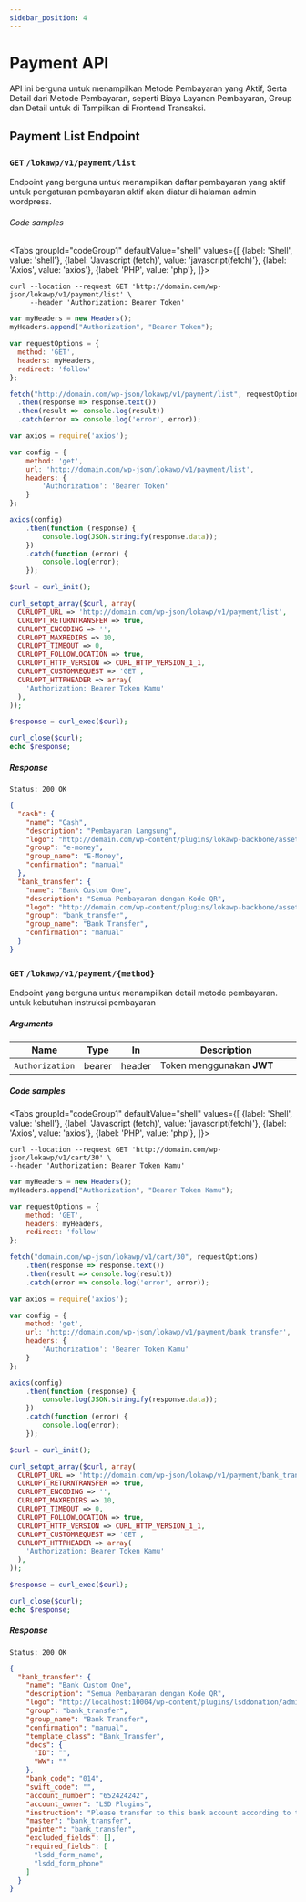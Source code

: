 ```yaml
---      
sidebar_position: 4
---
```

# Payment API

API ini berguna untuk menampilkan Metode Pembayaran yang Aktif, Serta Detail dari Metode Pembayaran, 
seperti Biaya Layanan Pembayaran, Group dan Detail untuk di Tampilkan di Frontend Transaksi.

## Payment List Endpoint

### <code class="method-request-get">GET</code> `/lokawp/v1/payment/list`

Endpoint yang berguna untuk menampilkan daftar pembayaran yang aktif
untuk pengaturan pembayaran aktif akan diatur di halaman admin wordpress.

###### Code samples

<Tabs
    groupId="codeGroup1"
    defaultValue="shell"
    values={[
    {label: 'Shell', value: 'shell'},
    {label: 'Javascript (fetch)', value: 'javascript(fetch)'},
    {label: 'Axios', value: 'axios'},
    {label: 'PHP', value: 'php'},
]}>
<TabItem value="shell">

```shell
curl --location --request GET 'http://domain.com/wp-json/lokawp/v1/payment/list' \
     --header 'Authorization: Bearer Token'
```

</TabItem>

<TabItem value="javascript(fetch)">

```javascript
var myHeaders = new Headers();
myHeaders.append("Authorization", "Bearer Token");

var requestOptions = {
  method: 'GET',
  headers: myHeaders,
  redirect: 'follow'
};

fetch("http://domain.com/wp-json/lokawp/v1/payment/list", requestOptions)
  .then(response => response.text())
  .then(result => console.log(result))
  .catch(error => console.log('error', error));
```

</TabItem>

<TabItem value="axios">

```javascript
var axios = require('axios');

var config = {
    method: 'get',
    url: 'http://domain.com/wp-json/lokawp/v1/payment/list',
    headers: {
        'Authorization': 'Bearer Token'
    }
};

axios(config)
    .then(function (response) {
        console.log(JSON.stringify(response.data));
    })
    .catch(function (error) {
        console.log(error);
    });

```

</TabItem>

<TabItem value="php">

```php
$curl = curl_init();

curl_setopt_array($curl, array(
  CURLOPT_URL => 'http://domain.com/wp-json/lokawp/v1/payment/list',
  CURLOPT_RETURNTRANSFER => true,
  CURLOPT_ENCODING => '',
  CURLOPT_MAXREDIRS => 10,
  CURLOPT_TIMEOUT => 0,
  CURLOPT_FOLLOWLOCATION => true,
  CURLOPT_HTTP_VERSION => CURL_HTTP_VERSION_1_1,
  CURLOPT_CUSTOMREQUEST => 'GET',
  CURLOPT_HTTPHEADER => array(
    'Authorization: Bearer Token Kamu'
  ),
));

$response = curl_exec($curl);

curl_close($curl);
echo $response;
```

</TabItem>

</Tabs>

##### Response
`Status: 200 OK`
```json
{
  "cash": {
    "name": "Cash",
    "description": "Pembayaran Langsung",
    "logo": "http://domain.com/wp-content/plugins/lokawp-backbone/assets/images/payment/qris.png",
    "group": "e-money",
    "group_name": "E-Money",
    "confirmation": "manual"
  },
  "bank_transfer": {
    "name": "Bank Custom One",
    "description": "Semua Pembayaran dengan Kode QR",
    "logo": "http://domain.com/wp-content/plugins/lokawp-backbone/assets/images/payment/custom.png",
    "group": "bank_transfer",
    "group_name": "Bank Transfer",
    "confirmation": "manual"
  }
}
```

### <code class="method-request-get">GET</code> `/lokawp/v1/payment/{method}`

Endpoint yang berguna untuk menampilkan detail metode pembayaran. untuk kebutuhan instruksi pembayaran

##### Arguments

| Name     	| Type    	| In    	| Description                                                                                                  	|
|----------	|---------	|-------	|--------------------------------------------------------------------------------------------------------------	|
| `Authorization`   	| bearer  	| header 	| Token menggunakan **JWT**                	<img width="441" height="1"/>|

##### Code samples

<Tabs
groupId="codeGroup1"
defaultValue="shell"
values={[
{label: 'Shell', value: 'shell'},
{label: 'Javascript (fetch)', value: 'javascript(fetch)'},
{label: 'Axios', value: 'axios'},
{label: 'PHP', value: 'php'},
]}>
<TabItem value="shell">

```shell
curl --location --request GET 'http://domain.com/wp-json/lokawp/v1/cart/30' \
--header 'Authorization: Bearer Token Kamu'
```

</TabItem>

<TabItem value="javascript(fetch)">

```javascript
var myHeaders = new Headers();
myHeaders.append("Authorization", "Bearer Token Kamu");

var requestOptions = {
    method: 'GET',
    headers: myHeaders,
    redirect: 'follow'
};

fetch("domain.com/wp-json/lokawp/v1/cart/30", requestOptions)
    .then(response => response.text())
    .then(result => console.log(result))
    .catch(error => console.log('error', error));
```

</TabItem>

<TabItem value="axios">

```javascript
var axios = require('axios');

var config = {
    method: 'get',
    url: 'http://domain.com/wp-json/lokawp/v1/payment/bank_transfer',
    headers: {
        'Authorization': 'Bearer Token Kamu'
    }
};

axios(config)
    .then(function (response) {
        console.log(JSON.stringify(response.data));
    })
    .catch(function (error) {
        console.log(error);
    });

```

</TabItem>

<TabItem value="php">

```php
$curl = curl_init();

curl_setopt_array($curl, array(
  CURLOPT_URL => 'http://domain.com/wp-json/lokawp/v1/payment/bank_transfer',
  CURLOPT_RETURNTRANSFER => true,
  CURLOPT_ENCODING => '',
  CURLOPT_MAXREDIRS => 10,
  CURLOPT_TIMEOUT => 0,
  CURLOPT_FOLLOWLOCATION => true,
  CURLOPT_HTTP_VERSION => CURL_HTTP_VERSION_1_1,
  CURLOPT_CUSTOMREQUEST => 'GET',
  CURLOPT_HTTPHEADER => array(
    'Authorization: Bearer Token Kamu'
  ),
));

$response = curl_exec($curl);

curl_close($curl);
echo $response;
```

</TabItem>

</Tabs>

##### Response
`Status: 200 OK`
```json
{
  "bank_transfer": {
    "name": "Bank Custom One",
    "description": "Semua Pembayaran dengan Kode QR",
    "logo": "http://localhost:10004/wp-content/plugins/lsddonation/admin/assets/images/payment/custom.png",
    "group": "bank_transfer",
    "group_name": "Bank Transfer",
    "confirmation": "manual",
    "template_class": "Bank_Transfer",
    "docs": {
      "ID": "",
      "WW": ""
    },
    "bank_code": "014",
    "swift_code": "",
    "account_number": "652424242",
    "account_owner": "LSD Plugins",
    "instruction": "Please transfer to this bank account according to the total",
    "master": "bank_transfer",
    "pointer": "bank_transfer",
    "excluded_fields": [],
    "required_fields": [
      "lsdd_form_name",
      "lsdd_form_phone"
    ]
  }
}
```

